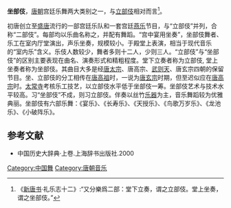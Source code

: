 '''坐部伎'''，[[唐朝|唐朝]]宫廷乐舞两大类别之一，与[[立部伎|立部伎]]相对而言<ref>《[[新唐书|新唐书]]·礼乐志十二》:“又分樂爲二部：堂下立奏，谓之立部伎。堂上坐奏，谓之坐部伎。”</ref>。

初唐创立至[[盛唐|盛唐]]流行的一部宫廷乐队和一套宫廷[[燕乐|燕乐]]节目，与“立部伎”并列，合称“二部伎”。每部均以乐曲名称之，并配有舞蹈。“宫中宴用坐奏”，坐部伎舞者、乐工在室内厅堂演出，声乐坐奏，规模较小。于殿堂上表演，相当于现代音乐的“室内乐”含义。乐伎人数较少，舞者多则十二人，少则三人。“立部伎”与“坐部伎”的区别主要表现在曲名、演奏形式和精粗程度。堂下立奏者称为立部伎, 堂上坐奏者称为坐部伎。其曲目大多是经[[唐太宗|唐太宗]]、唐高宗、[[武则天|武则天]]、唐玄宗四朝的保留节目。坐、立部伎的分工相传在[[唐高祖|唐高祖]]时，一说为[[唐玄宗|唐玄宗]]时期，但至迟似应在[[唐高宗|唐高宗]]时。[[太常寺|太常寺]]考核乐工技艺，以立部伎水平低于坐部伎一筹。坐部伎艺术与技术水平较高。习“坐部伎”不成，则习立部伎。伴奏以丝竹[[乐器|乐器]]为主，音乐舞蹈较为优雅典丽。坐部伎有六部乐舞：《宴乐》、《长寿乐》、《天授乐》、《鸟歌万岁乐》、《龙池乐》、《小破阵乐》。

==参考文献==
*中国历史大辞典·上卷.上海辞书出版社.2000

{{DEFAULTSORT:Z}}
[[Category:中国舞|Category:中国舞]]
[[Category:唐朝音乐|Category:唐朝音乐]]